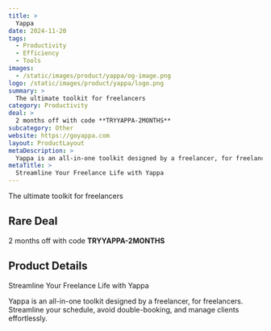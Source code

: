 ```yaml
---
title: >
  Yappa
date: 2024-11-20
tags:
  - Productivity
  - Efficiency
  - Tools
images:
  - /static/images/product/yappa/og-image.png
logo: /static/images/product/yappa/logo.png
summary: >
  The ultimate toolkit for freelancers
category: Productivity
deal: >
  2 months off with code **TRYYAPPA-2MONTHS**
subcategory: Other
website: https://goyappa.com
layout: ProductLayout
metaDescription: >
  Yappa is an all-in-one toolkit designed by a freelancer, for freelancers. Streamline your schedule, avoid double-booking, and manage clients effortlessly.
metaTitle: >
  Streamline Your Freelance Life with Yappa
---
```

The ultimate toolkit for freelancers

## Rare Deal

2 months off with code **TRYYAPPA-2MONTHS**

## Product Details
Streamline Your Freelance Life with Yappa

Yappa is an all-in-one toolkit designed by a freelancer, for freelancers. Streamline your schedule, avoid double-booking, and manage clients effortlessly.
